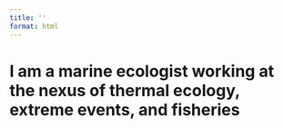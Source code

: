 ```yaml
---
title: ''
format: html
---
```


```{=html}
<style>
  body {
  background-image: url('./images/bahamafull.jpg');
  background-size: cover;
  background-repeat: no-repeat;
 }
  
</style>
```
# I am a marine ecologist working at the nexus of thermal ecology, extreme events, and fisheries
